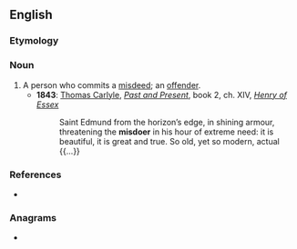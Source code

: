 ==English==

===Etymology===
{{suffix|en|misdo|er}}

===Noun===
{{en-noun}}

# A person who commits a [[misdeed]]; an [[offender]].
#* '''1843''': [[w:Thomas_Carlyle|Thomas Carlyle]], ''[[:w:Past and Present (book)|Past and Present]]'', book 2, ch. XIV, ''[[:w:Henry d'Essex|Henry of Essex]]''
#*: Saint Edmund from the horizon’s edge, in shining armour, threatening the '''misdoer''' in his hour of extreme need: it is beautiful, it is great and true. So old, yet so modern, actual {{...}}

===References===
* {{R:Webster NCD 1967}}

===Anagrams===
* {{l|en|moiders}}